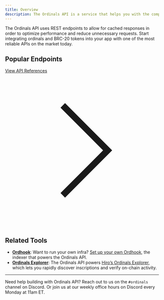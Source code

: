 ```yaml
---
title: Overview
description: The Ordinals API is a service that helps you with the complete ingestion of ordinals inscription data. Using our endpoints, you can retrieve metadata for a particular inscription, trading activity, all inscriptions held by a particular address, and more.
---
```


The Ordinals API uses REST endpoints to allow for cached responses in order to optimize performance and reduce unnecessary requests. Start integrating ordinals and BRC-20 tokens into your app with one of the most reliable APIs on the market today.

## Popular Endpoints

<Cards>
  <Card
    href="/bitcoin/api/inscriptions/get-inscription-content"
    title="Fetch Bitcoin Ordinals Content"
    description="Retrieve all metadata related to individual inscriptions."
  />
  <Card
    href="/bitcoin/api/brc20/get-brc20-tokens"
    title="Integrate BRC-20 tokens"
    description="Retrieve all metadata related to BRC-20 tokens."
  />
  <Card
    href="/bitcoin/api/inscriptions/get-inscriptions"
    title="Showcase user portfolios"
    description="Get all inscriptions held by particular addresses."
  />
  <Card
    href="/bitcoin/api/satoshis/get-satoshi"
    title="Fetch Ordinals data for a specific satoshi"
    description="Get all inscription data related to a particular satoshi."
  />
  <Card
    href="/bitcoin/api/inscriptions/get-transfers-per-block"
    title="Graph marketplace activity"
    description="Pull all transfers from a specific block."
  />
</Cards>

<div className="flex justify-end">
  <a href="/bitcoin/api/status" className="flex items-center gap-2 text-right text-sm">
    View API References
    <svg xmlns="http://www.w3.org/2000/svg" className="h-3 w-3" fill="none" viewBox="0 0 24 24" stroke="currentColor" strokeWidth="2">
      <path strokeLinecap="round" strokeLinejoin="round" d="M9 5l7 7-7 7" />
    </svg>
  </a>
</div>

## Related Tools

- **[Ordhook](/bitcoin/ordhook)**: Want to run your own infra? [Set up your own Ordhook](/bitcoin/ordhook/guides), the indexer that powers the Ordinals API.
- **[Ordinals Explorer](/bitcoin/explorer)**: The Ordinals API powers [Hiro’s Ordinals Explorer](https://ordinals.hiro.so/), which lets you rapidly discover inscriptions and verify on-chain activity.

---

Need help building with Ordinals API? Reach out to us on the `#ordinals` channel on Discord. Or join us at our weekly office hours on Discord every Monday at 11am ET.